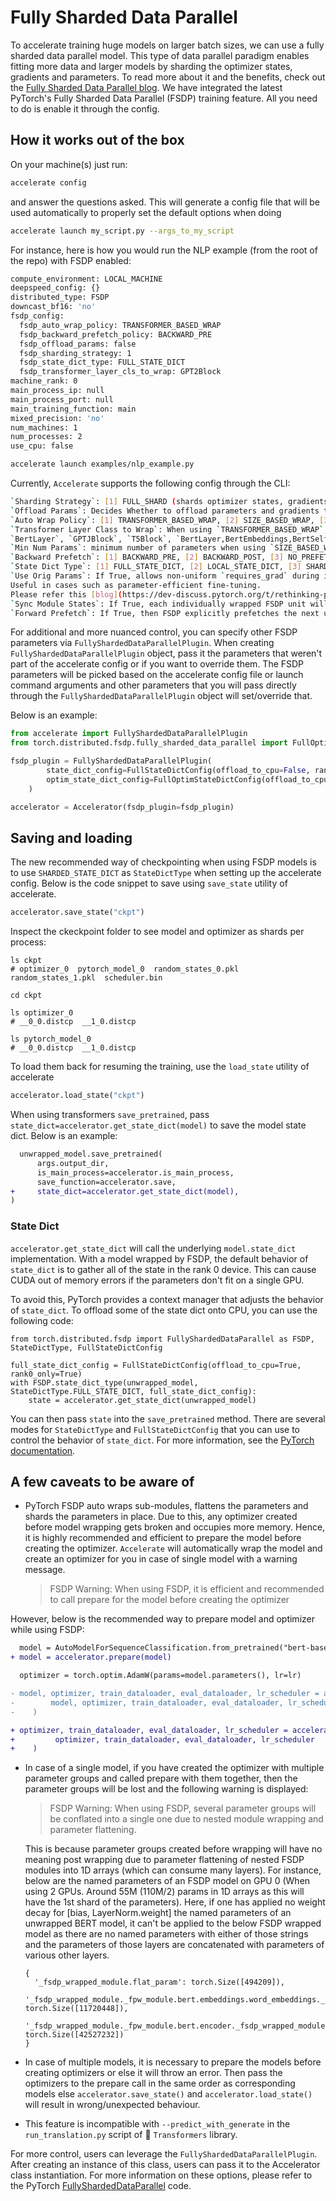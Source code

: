 <!--Copyright 2022 The HuggingFace Team. All rights reserved.

Licensed under the Apache License, Version 2.0 (the "License"); you may not use this file except in compliance with
the License. You may obtain a copy of the License at

http://www.apache.org/licenses/LICENSE-2.0

Unless required by applicable law or agreed to in writing, software distributed under the License is distributed on
an "AS IS" BASIS, WITHOUT WARRANTIES OR CONDITIONS OF ANY KIND, either express or implied. See the License for the
specific language governing permissions and limitations under the License.
-->

# Fully Sharded Data Parallel

To accelerate training huge models on larger batch sizes, we can use a fully sharded data parallel model.
This type of data parallel paradigm enables fitting more data and larger models by sharding the optimizer states, gradients and parameters.
To read more about it and the benefits, check out the [Fully Sharded Data Parallel blog](https://pytorch.org/blog/introducing-pytorch-fully-sharded-data-parallel-api/).
We have integrated the latest PyTorch's Fully Sharded Data Parallel (FSDP) training feature.
All you need to do is enable it through the config.

## How it works out of the box

On your machine(s) just run:

```bash
accelerate config
```

and answer the questions asked. This will generate a config file that will be used automatically to properly set the
default options when doing

```bash
accelerate launch my_script.py --args_to_my_script
```

For instance, here is how you would run the NLP example (from the root of the repo) with FSDP enabled:

```bash
compute_environment: LOCAL_MACHINE
deepspeed_config: {}
distributed_type: FSDP
downcast_bf16: 'no'
fsdp_config:
  fsdp_auto_wrap_policy: TRANSFORMER_BASED_WRAP
  fsdp_backward_prefetch_policy: BACKWARD_PRE
  fsdp_offload_params: false
  fsdp_sharding_strategy: 1
  fsdp_state_dict_type: FULL_STATE_DICT
  fsdp_transformer_layer_cls_to_wrap: GPT2Block
machine_rank: 0
main_process_ip: null
main_process_port: null
main_training_function: main
mixed_precision: 'no'
num_machines: 1
num_processes: 2
use_cpu: false
```

```bash
accelerate launch examples/nlp_example.py
```

Currently, `Accelerate` supports the following config through the CLI:

```bash
`Sharding Strategy`: [1] FULL_SHARD (shards optimizer states, gradients and parameters), [2] SHARD_GRAD_OP (shards optimizer states and gradients), [3] NO_SHARD
`Offload Params`: Decides Whether to offload parameters and gradients to CPU
`Auto Wrap Policy`: [1] TRANSFORMER_BASED_WRAP, [2] SIZE_BASED_WRAP, [3] NO_WRAP [4] "HYBRID_SHARD" [5] "HYBRID_SHARD_ZERO2"
`Transformer Layer Class to Wrap`: When using `TRANSFORMER_BASED_WRAP`, user specifies comma-separated string of transformer layer class names (case-sensitive) to wrap ,e.g, 
`BertLayer`, `GPTJBlock`, `T5Block`, `BertLayer,BertEmbeddings,BertSelfOutput`...
`Min Num Params`: minimum number of parameters when using `SIZE_BASED_WRAP`
`Backward Prefetch`: [1] BACKWARD_PRE, [2] BACKWARD_POST, [3] NO_PREFETCH
`State Dict Type`: [1] FULL_STATE_DICT, [2] LOCAL_STATE_DICT, [3] SHARDED_STATE_DICT  
`Use Orig Params`: If True, allows non-uniform `requires_grad` during init, which means support for interspersed frozen and trainable paramteres. 
Useful in cases such as parameter-efficient fine-tuning. 
Please refer this [blog](https://dev-discuss.pytorch.org/t/rethinking-pytorch-fully-sharded-data-parallel-fsdp-from-first-principles/1019)
`Sync Module States`: If True, each individually wrapped FSDP unit will broadcast module parameters from rank 0
`Forward Prefetch`: If True, then FSDP explicitly prefetches the next upcoming all-gather while executing in the forward pass
```

For additional and more nuanced control, you can specify other FSDP parameters via `FullyShardedDataParallelPlugin`. 
When creating `FullyShardedDataParallelPlugin` object, pass it the parameters that weren't part of the accelerate config or if you want to override them.
The FSDP parameters will be picked based on the accelerate config file or launch command arguments and other parameters that you will pass directly through the `FullyShardedDataParallelPlugin` object will set/override that.

Below is an example:

```py
from accelerate import FullyShardedDataParallelPlugin
from torch.distributed.fsdp.fully_sharded_data_parallel import FullOptimStateDictConfig, FullStateDictConfig

fsdp_plugin = FullyShardedDataParallelPlugin(
        state_dict_config=FullStateDictConfig(offload_to_cpu=False, rank0_only=False),
        optim_state_dict_config=FullOptimStateDictConfig(offload_to_cpu=False, rank0_only=False),
    )

accelerator = Accelerator(fsdp_plugin=fsdp_plugin)
```

## Saving and loading

The new recommended way of checkpointing when using FSDP models is to use `SHARDED_STATE_DICT` as `StateDictType` when setting up the accelerate config.
Below is the code snippet to save using `save_state` utility of accelerate.

```py
accelerator.save_state("ckpt")
```

Inspect the ckeckpoint folder to see model and optimizer as shards per process:
```
ls ckpt 
# optimizer_0  pytorch_model_0  random_states_0.pkl  random_states_1.pkl  scheduler.bin

cd ckpt

ls optimizer_0
# __0_0.distcp  __1_0.distcp

ls pytorch_model_0
# __0_0.distcp  __1_0.distcp
```

To load them back for resuming the training, use the `load_state` utility of accelerate

```py
accelerator.load_state("ckpt")
```

When using transformers `save_pretrained`, pass `state_dict=accelerator.get_state_dict(model)` to save the model state dict. 
  Below is an example:

```diff
  unwrapped_model.save_pretrained(
      args.output_dir,
      is_main_process=accelerator.is_main_process,
      save_function=accelerator.save,
+     state_dict=accelerator.get_state_dict(model),
)
```

### State Dict

`accelerator.get_state_dict` will call the underlying `model.state_dict` implementation.  With a model wrapped by FSDP, the default behavior of `state_dict` is to gather all of the state in the rank 0 device.  This can cause CUDA out of memory errors if the parameters don't fit on a single GPU.

To avoid this, PyTorch provides a context manager that adjusts the behavior of `state_dict`.  To offload some of the state dict onto CPU, you can use the following code:

```
from torch.distributed.fsdp import FullyShardedDataParallel as FSDP, StateDictType, FullStateDictConfig

full_state_dict_config = FullStateDictConfig(offload_to_cpu=True, rank0_only=True)
with FSDP.state_dict_type(unwrapped_model, StateDictType.FULL_STATE_DICT, full_state_dict_config):
    state = accelerator.get_state_dict(unwrapped_model)
```

You can then pass `state` into the `save_pretrained` method.  There are several modes for `StateDictType` and `FullStateDictConfig` that you can use to control the behavior of `state_dict`.  For more information, see the [PyTorch documentation](https://pytorch.org/docs/stable/fsdp.html).

## A few caveats to be aware of

- PyTorch FSDP auto wraps sub-modules, flattens the parameters and shards the parameters in place.
  Due to this, any optimizer created before model wrapping gets broken and occupies more memory.
  Hence, it is highly recommended and efficient to prepare the model before creating the optimizer.
  `Accelerate` will automatically wrap the model and create an optimizer for you in case of single model with a warning message.
  > FSDP Warning: When using FSDP, it is efficient and recommended to call prepare for the model before creating the optimizer

However, below is the recommended way to prepare model and optimizer while using FSDP:

```diff
  model = AutoModelForSequenceClassification.from_pretrained("bert-base-cased", return_dict=True)
+ model = accelerator.prepare(model)

  optimizer = torch.optim.AdamW(params=model.parameters(), lr=lr)

- model, optimizer, train_dataloader, eval_dataloader, lr_scheduler = accelerator.prepare(
-        model, optimizer, train_dataloader, eval_dataloader, lr_scheduler
-    )

+ optimizer, train_dataloader, eval_dataloader, lr_scheduler = accelerator.prepare(
+         optimizer, train_dataloader, eval_dataloader, lr_scheduler
+    )
```

- In case of a single model, if you have created the optimizer with multiple parameter groups and called prepare with them together,
  then the parameter groups will be lost and the following warning is displayed:
  > FSDP Warning: When using FSDP, several parameter groups will be conflated into
  > a single one due to nested module wrapping and parameter flattening.
  
  This is because parameter groups created before wrapping will have no meaning post wrapping due to parameter flattening of nested FSDP modules into 1D arrays (which can consume many layers).
  For instance, below are the named parameters of an FSDP model on GPU 0 (When using 2 GPUs. Around 55M (110M/2) params in 1D arrays as this will have the 1st shard of the parameters). 
  Here, if one has applied no weight decay for [bias, LayerNorm.weight] the named parameters of an unwrapped BERT model, 
  it can't be applied to the below FSDP wrapped model as there are no named parameters with either of those strings and 
  the parameters of those layers are concatenated with parameters of various other layers.
  ```
  {
    '_fsdp_wrapped_module.flat_param': torch.Size([494209]), 
    '_fsdp_wrapped_module._fpw_module.bert.embeddings.word_embeddings._fsdp_wrapped_module.flat_param': torch.Size([11720448]), 
    '_fsdp_wrapped_module._fpw_module.bert.encoder._fsdp_wrapped_module.flat_param': torch.Size([42527232])
  }
  ```


- In case of multiple models, it is necessary to prepare the models before creating optimizers or else it will throw an error. 
Then pass the optimizers to the prepare call in the same order as corresponding models else `accelerator.save_state()` and `accelerator.load_state()` will result in wrong/unexpected behaviour.
- This feature is incompatible with `--predict_with_generate` in the `run_translation.py` script of 🤗 `Transformers` library.

For more control, users can leverage the `FullyShardedDataParallelPlugin`. After creating an instance of this class, users can pass it to the Accelerator class instantiation.
For more information on these options, please refer to the PyTorch [FullyShardedDataParallel](https://github.com/pytorch/pytorch/blob/0df2e863fbd5993a7b9e652910792bd21a516ff3/torch/distributed/fsdp/fully_sharded_data_parallel.py#L236) code.
